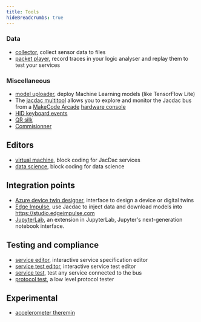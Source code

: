 ```yaml
---
title: Tools
hideBreadcrumbs: true
---
```



<Tools />

### Data 

* [collector](/tools/collector/), collect sensor data to files
* [packet player](/tools/player/), record traces in your logic analyser and replay them to test your services

### Miscellaneous

* [model uploader](/tools/model-uploader/), deploy Machine Learning models (like TensorFlow Lite)
* The [jacdac multitool](https://github.com/microsoft/jacdac-multitool) allows you to explore and monitor the Jacdac bus from a [MakeCode Arcade](https://arcade.makecode.com) 
  [hardware console](https://arcade.makecode.com/hardware)
* [HID keyboard events](/tools/hid-events/)
* [QR silk](/tools/qr-silk/)
* [Commisionner](/tools/commisionner/)

## Editors

* [virtual machine](/editors/vm/), block coding for JacDac services
* [data science](/tools/data/), block coding for data science

## Integration points

* [Azure device twin designer](/tools/azure-device-twin-designer/), interface to design a device or digital twins
* [Edge Impulse](/tools/edge-impulse/), use Jacdac to inject data and download models into https://studio.edgeimpulse.com
* [JupyterLab](/tools/jupyterlab/), an extension in JupyterLab, Jupyter's next-generation notebook interface.

## Testing and compliance

* [service editor](/tools/service-editor/), interactive service specification editor
* [service test editor](/tools/service-test-editor/), interactive service test editor
* [service test](/tools/service-test), test any service connected to the bus
* [protocol test](/tools/prototest/), a low level protocol tester

## Experimental

* [accelerometer theremin](/tools/accelerometer-theremin)
